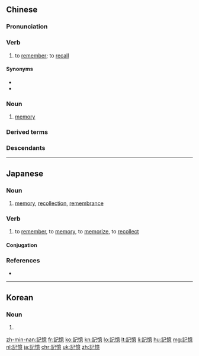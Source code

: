 {{also|记忆}}
==Chinese==
{{zh-forms|s=记忆}}

===Pronunciation===
{{zh-pron
|m=jìyì
|ma=y
|c=gei3 jik1
|h=pfs=ki-yi
|mn=xm,zz,tw:kì-ek/qz:kì-iak
|w=2ji i
|cat=v,n
}}

===Verb===
{{zh-verb}}

# to [[remember]]; to [[recall]]

====Synonyms====
* {{zh-l|回憶}}
* {{zh-l|記得}}

===Noun===
{{zh-noun}}

# [[memory]]

===Derived terms===
{{zh-der|肌肉記憶|集體記憶|記憶卡|記憶棒|記憶合金|記憶力|記憶條|記憶猶新}}

===Descendants===
{{CJKV||きおく|기억}}

{{zh-cat|Elementary}}

----

==Japanese==
{{ja-kanjitab|き|おく|yomi=on}}

===Noun===
{{ja-noun|きおく}}

# [[memory]], [[recollection]], [[remembrance]]

===Verb===
{{ja-verb-suru|きおく}}

# to [[remember]], to [[memory]], to [[memorize]], to [[recollect]]

====Conjugation====
{{ja-suru|きおく}}

===References===
* {{R:Shogakukan}}

----

==Korean==
{{ko-hanjatab}}

===Noun===
{{ko-noun|hangeul=기억}}

# {{hanja form of|기억|[[recall]]; the faculty of [[memory]]}}

[[zh-min-nan:記憶]]
[[fr:記憶]]
[[ko:記憶]]
[[kn:記憶]]
[[lo:記憶]]
[[lt:記憶]]
[[li:記憶]]
[[hu:記憶]]
[[mg:記憶]]
[[nl:記憶]]
[[ja:記憶]]
[[chr:記憶]]
[[uk:記憶]]
[[zh:記憶]]